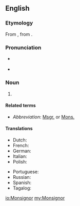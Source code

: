 {{also|monsignor}}
==English==

===Etymology===
From {{etyl|it|en}} {{m|it|monsignore}}, from {{etyl|fr|en}} {{m|fr|monseigneur}}.

===Pronunciation===
* {{a|UK}} {{IPA|/mɒnˈsiː.njə/|/mɒn.siːˈnjɔː/|lang=en}}
* {{a|US}} {{IPA|/mɑnˈsiː.njɚ/|lang=en}}

===Noun===
{{wikipedia}}
{{en-noun|Monsignori}}

# {{n-g|An [[ecclesiastic]] [[title]] bestowed on some [[Roman Catholic]] [[cleric]]s by the [[Pope]]|lang=en}}

====Related terms====
* ''Abbreviation'': [[Msgr.]] or [[Mons.]]

====Translations====
{{trans-top|ecclesiastic title bestowed on some Roman Catholic clerics by the Pope}}
* Dutch: {{t+|nl|monseigneur|m}}
* French: {{t+|fr|Monseigneur}}
* German: {{t+|de|Monsignore|m}}
* Italian: {{t+|it|monsignore|m}}
* Polish: {{t+|pl|prałat|m}}
{{trans-mid}}
* Portuguese: {{t|pt|monsenhor|m}}
* Russian: {{t+|ru|монсеньо́р|m}}
* Spanish: {{t+|es|monseñor|m}}
* Tagalog: {{t|tl|monsenyor}}
{{trans-bottom}}

[[io:Monsignor]]
[[my:Monsignor]]